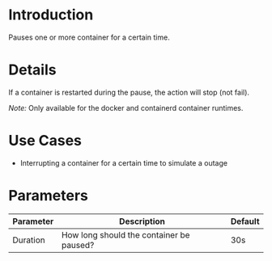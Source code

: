 # Introduction

Pauses one or more container for a certain time.

# Details

If a container is restarted during the pause, the action will stop (not fail).

_Note:_ Only available for the docker and containerd container runtimes.


# Use Cases

* Interrupting a container for a certain time to simulate a outage

# Parameters

| Parameter | Description                              | Default |
|-----------|------------------------------------------|---------|
| Duration  | How long should the container be paused? | 30s     |

